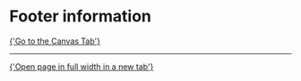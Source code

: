 
<Meta of={FooterInformationStories} />

# Footer information

<Canvas of={FooterInformationStories.Example} />

<a href="?path=/story/sections-footer-footerinformation--example">
  {'Go to the Canvas Tab'}
</a>

---

<a href="?id=sections-footer-footerinformation--example" target="_blank">
  {'Open page in full width in a new tab'}
</a>
